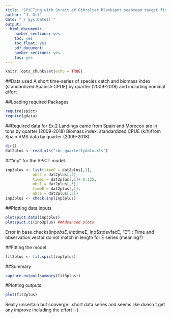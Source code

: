 ```yaml
---
title: "SPiCTing with Strait of Gibraltar blackspot seabream target fishery data (Spain and Morocco) - Exercise 2+"
author: "J. Gil"
date: "`r Sys.Date()`"
output:
  html_document:
    number_sections: yes
    toc: yes
    toc_float: yes
    pdf_document:
    number_sections: yes
    toc: yes
---
```


```r
knitr::opts_chunk$set(echo = TRUE)
```

##Data used
A short time-series of species catch and biomass index (standardized Spanish CPUE) by quarter (2009-2018) and including nominal effort

##Loading required Packages
```r
require(spict)
require(gdata)
```

##Required data for Ex.2
Landings came from Spain and Morocco are in tons by quarter (2009-2018)
Biomass index: standardized CPUE (k/h)from Spain VMS data by quarter (2009-2018) 
```r
dir()
dat2plus <- read.xls("sbr_quarterlydata.xls")
```

##"inp" for the SPiCT model. 
```r
inp3plus <- list(timeC = dat2plus[,1],
            obsC = dat2plus[,2],
            timeI = dat2plus[,1]+ 0.125,  
            obsI = dat2plus[,3],
            timeE = dat2plus[,1],  
            obsE = dat2plus[,5])
inp3plus <- check.inp(inp3plus)
```

##Plotting data inputs
```r
plotspict.data(inp3plus)
plotspict.ci(inp3plus) ##Advanced plots
```
Error in base.checks(inp$obsE, inp$timeE, inp$stdevfacE, "E") : Time and observation vector do not match in length for  E series (meaning?)

##Fitting the model
```r
fit3plus <- fit.spict(inp3plus)
```

##Summary
```r
capture.output(summary(fit3plus))
```

#Plotting outputs
```r
plot(fit3plus)
```
Really uncertain but converge...short data series and seems like doesn´t get any improve including the effort :-(

